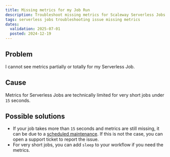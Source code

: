 ```yaml
---
title: Missing metrics for my Job Run
description: Troubleshoot missing metrics for Scaleway Serverless Jobs.
tags: serverless jobs troubleshooting issue missing metrics
dates:
  validation: 2025-07-01
  posted: 2024-12-19
---
```


## Problem

I cannot see metrics partially or totally for my Serverless Job.

## Cause

Metrics for Serverless Jobs are technically limited for very short jobs under `15` seconds.

## Possible solutions

- If your job takes more than `15` seconds and metrics are still missing, it can be due to a [scheduled maintenance](https://status.scaleway.com/). If this is not the case, you can open a support ticket to report the issue. 
- For very short jobs, you can add `sleep` to your workflow if you need the metrics.
